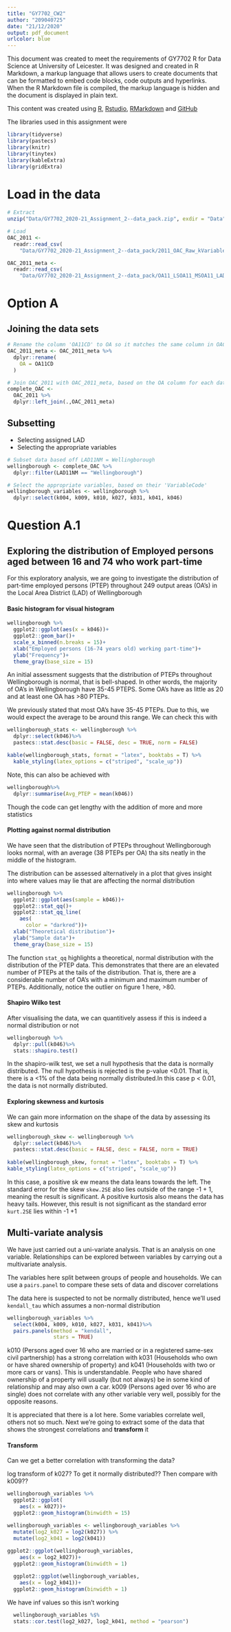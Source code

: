```yaml
---
title: "GY7702_CW2"
author: "209040725"
date: "21/12/2020"
output: pdf_document
urlcolor: blue
---
```


This document was created to meet the requirements of GY7702 R for Data 
Science at University of Leicester. It was designed and created in R Markdown, a 
markup language that allows users to create documents that can be formatted to embed code blocks, code outputs and hyperlinks.
When the R Markdown file is compiled, the markup language is hidden and the document is displayed in plain text.

This content was created using [R](https://www.r-project.org/), [Rstudio](https://rstudio.com/), [RMarkdown](https://rmarkdown.rstudio.com/) and [GitHub](https://github.com/)


The libraries used in this assignment were 
```r
library(tidyverse)
library(pastecs)
library(knitr)
library(tinytex)
library(kableExtra)
library(gridExtra)
```

# Load in the data 

```r

# Extract 
unzip("Data/GY7702_2020-21_Assignment_2--data_pack.zip", exdir = "Data")

# Load
OAC_2011 <- 
  readr::read_csv(
    "Data/GY7702_2020-21_Assignment_2--data_pack/2011_OAC_Raw_kVariables.csv")

OAC_2011_meta <- 
  readr::read_csv(
    "Data/GY7702_2020-21_Assignment_2--data_pack/OA11_LSOA11_MSOA11_LAD11_EW_LUv2.csv")


```


# Option A 

## Joining the data sets

```r
# Rename the column 'OA11CD' to OA so it matches the same column in OAC_2011 
OAC_2011_meta <- OAC_2011_meta %>% 
  dplyr::rename(
    OA = OA11CD
  )

# Join OAC_2011 with OAC_2011_meta, based on the OA column for each data frame 
complete_OAC <- 
  OAC_2011 %>%
  dplyr::left_join(.,OAC_2011_meta)
```

## Subsetting 
* Selecting assigned LAD
* Selecting the appropriate variables
```r
# Subset data based off LAD11NM = Wellingborough
wellingborough <- complete_OAC %>%
  dplyr::filter(LAD11NM == "Wellingborough")

# Select the appropriate variables, based on their 'VariableCode' 
wellingborough_variables <- wellingborough %>%
  dplyr::select(k004, k009, k010, k027, k031, k041, k046)
```

# Question A.1 

## Exploring the distribution of Employed persons aged between 16 and 74 who work part-time

For this exploratory analysis, we are going to investigate the distribution of part-time employed persons (PTEP) throughout 249 output areas (OA's) in the Local Area District (LAD) of Wellingborough

#### Basic histogram for visual histogram 
```r
wellingborough %>%
  ggplot2::ggplot(aes(x = k046))+
  ggplot2::geom_bar()+
  scale_x_binned(n.breaks = 15)+
  xlab("Employed persons (16-74 years old) working part-time")+
  ylab("Frequency")+
  theme_gray(base_size = 15)
```
An initial assessment suggests that the distribution of PTEPs throughout Wellingborough is normal, that is bell-shaped. 
In other words, the majority of OA's in Wellingborough have 35-45 PTEPS. Some OA's have as little as 20 and at least one OA has >80 PTEPs. 

We previously stated that most OA's have 35-45 PTEPs. Due to this, we would expect the average to be around this range. We can check this with 

```r
wellingborough_stats <- wellingborough %>%
  dplyr::select(k046)%>%
  pastecs::stat.desc(basic = FALSE, desc = TRUE, norm = FALSE)

kable(wellingborough_stats, format = "latex", booktabs = T) %>%
  kable_styling(latex_options = c("striped", "scale_up"))
```

Note, this can also be achieved with 
```r
wellingborough%>%
  dplyr::summarise(Avg_PTEP = mean(k046))
```
Though the code can get lengthy with the addition of more and more statistics   

#### Plotting against normal distribution

We have seen that the distribution of PTEPs throughout Wellingborough looks normal, with an average (38 PTEPs per OA) tha sits neatly in the middle of the histogram. 

The distribution can be assessed alternatively in a plot that gives insight into where values may lie that are affecting the normal distribution 
```r
wellingborough %>%
  ggplot2::ggplot(aes(sample = k046))+
  ggplot2::stat_qq()+
  ggplot2::stat_qq_line(
    aes(
      color = "darkred"))+
  xlab("Theoretical distribution")+
  ylab("Sample data")+
  theme_gray(base_size = 15)
```
The function ```stat_qq``` highlights a theoretical, normal distribution with the distribution of the PTEP data. This demonstrates that there are an elevated number of PTEPs at the tails of the distribution. That is, there are a considerable number of OA's with a minimum and maximum number of PTEPs. Additionally, notice the outlier on figure 1 here, >80.   

#### Shapiro Wilko test 

After visualising the data, we can quantitively assess if this is indeed a normal distribution or not 
```r
wellingborough %>%
  dplyr::pull(k046)%>%
  stats::shapiro.test()
```
In the shapiro-wilk test, we set a null hypothesis that the data is normally distributed. The null hypothesis is rejected is the p-value <0.01. That is, there is a <1% of the data being normally distributed.In this case p < 0.01, the data is not normally distributed. 

#### Exploring skewness and kurtosis 

We can gain more information on the shape of the data by assessing its skew and kurtosis 
```r
wellingborough_skew <- wellingborough %>%
  dplyr::select(k046)%>%
  pastecs::stat.desc(basic = FALSE, desc = FALSE, norm = TRUE)
  
kable(wellingborough_skew, format = "latex", booktabs = T) %>%
kable_styling(latex_options = c("striped", "scale_up"))
```

In this case, a positive sk ew means the data leans towards the left. The standard error for the skew ```skew.2SE``` also lies outside of the range -1 + 1, meaning the result is significant. A positive kurtosis also means the data has heavy tails. However, this result is not significant as the standard error ```kurt.2SE``` lies within -1 +1



## Multi-variate analysis 

We have just carried out a uni-variate analysis. That is an analysis on one variable. Relationships can be explored between variables by carrying out a multivariate analysis. 

The variables here split between groups of people and households. We can use a ```pairs.panel``` to compare these sets of data and discover correlations 

The data here is suspected to not be normally distributed, hence we'll used ```kendall_tau``` which assumes a non-normal distribution
```r
wellingborough_variables %>%
  select(k004, k009, k010, k027, k031, k041)%>%
  pairs.panels(method = "kendall", 
               stars = TRUE)
```
k010 (Persons aged over 16 who are married or in a registered same-sex civil partnership) has a strong correlation with 
k031 (Households who own or have shared ownership of property) and k041 (Households with two or more cars or vans). This is understandable. People who have shared ownership of a property will usually (but not always) be in some kind of relationship and may also own a car. k009 (Persons aged over 16 who are single) does not correlate with any other variable very well, possibly for the opposite reasons.

It is appreciated that there is a lot here. Some variables correlate well, others not so much. Next we're going to extract some of the data that shows the strongest correlations and **transform** it 

#### Transform 
Can we get a better correlation with transforming the data? 

log transform of k027?
    To get it normally distributed?? 
      Then compare with k009??

```r
wellingborough_variables %>%
  ggplot2::ggplot(
    aes(x = k027))+
  ggplot2::geom_histogram(binwidth = 15)
```


    
```r
wellingborough_variables <- wellingborough_variables %>%
  mutate(log2_k027 = log2(k027)) %>%
  mutate(log2_k041 = log2(k041)) 
  
ggplot2::ggplot(wellingborough_variables,
    aes(x = log2_k027))+
  ggplot2::geom_histogram(binwidth = 1)

```

```r
  ggplot2::ggplot(wellingborough_variables,
    aes(x = log2_k041))+
  ggplot2::geom_histogram(binwidth = 1)
```
We have inf values so this isn't working  

```r
  wellingborough_variables %$%
  stats::cor.test(log2_k027, log2_k041, method = "pearson")
```


